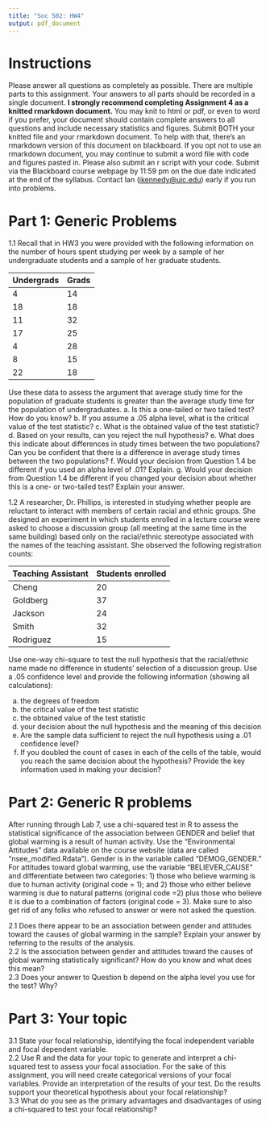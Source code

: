 ```yaml
---
title: "Soc 502: HW4"
output: pdf_document
---
```


# Instructions
Please answer all questions as completely as possible.  There are multiple parts to this assignment.  Your answers to all parts should be recorded in a single document. **I strongly recommend completing Assignment 4 as a knitted rmarkdown document.** You may knit to html or pdf, or even to word if you prefer, your document should contain complete answers to all questions and include necessary statistics and figures. Submit BOTH your knitted file and your rmarkdown document. To help with that, there’s an rmarkdown version of this document on blackboard. If you opt not to use an rmarkdown document, you may continue to submit a word file with code and figures pasted in. Please also submit an r script with your code. Submit via the Blackboard course webpage by 11:59 pm on the due date indicated at the end of the syllabus. Contact Ian ([ikennedy@uic.edu](ikennedy@uic.edu)) early if you run into problems.   

# Part 1: Generic Problems  
   
1.1 Recall that in HW3 you were provided with the following information on the number of hours spent studying per week by a sample of her undergraduate students and a sample of her graduate students.  
  
Undergrads	Grads
----------  -----
4	          14
18          18
11          32
17          25
4	          28
8	          15
22          18
----------  -----  
  
Use these data to assess the argument that average study time for the population of graduate students is greater than the average study time for the population of undergraduates.
a. Is this a one-tailed or two tailed test? How do you know?
b. If you assume a .05 alpha level, what is the critical value of the test statistic?
c. What is the obtained value of the test statistic?
d. Based on your results, can you reject the null hypothesis?
e. What does this indicate about differences in study times between the two populations? Can you be confident that there is a difference in average study times between the two populations?
f. Would your decision from Question 1.4 be different if you used an alpha level of .01? Explain.
g. Would your decision from Question 1.4 be different if you changed your decision about whether this is a one- or
two-tailed test? Explain your answer.

1.2 A researcher, Dr. Phillips, is interested in studying whether people are reluctant to interact with members of certain racial and ethnic groups. She designed an experiment in which students enrolled in a lecture course were asked to choose a discussion group (all meeting at the same time in the same building) based only on the racial/ethnic stereotype associated with the names of the teaching assistant. She observed the following registration counts: 

Teaching Assistant	Students enrolled 
------------------  -----------------
Cheng	                20
Goldberg	            37
Jackson	              24
Smith	                32
Rodriguez	            15
------------------  -----------------

Use one-way chi-square to test the null hypothesis that the racial/ethnic name made no difference in students’ selection of a discussion group. Use a .05 confidence level and provide the following information (showing all calculations):   
  
a.	the degrees of freedom   
b.	the critical value of the test statistic   
c.	the obtained value of the test statistic  
d.	your decision about the null hypothesis and the meaning of this decision  
e.	Are the sample data sufficient to reject the null hypothesis using a .01 confidence level?   
f. If you doubled the count of cases in each of the cells of the table, would you reach the same decision about the hypothesis? Provide the key information used in making your decision?  

# Part 2: Generic R problems
  
After running through Lab 7, use a chi-squared test in R to assess the statistical significance of the association between GENDER and belief that global warming is a result of human activity. Use the "Environmental Attitudes” data available on the course website (data are called "nsee_modified.Rdata"). Gender is in the variable called "DEMOG_GENDER." For attitudes toward global warming, use the variable "BELIEVER_CAUSE" and differentiate between two categories: 1) those who believe warming is due to human activity (original code = 1); and 2) those who either believe warming is due to natural patterns (original code =2) plus those who believe it is due to  a combination of factors (original code = 3). Make sure to also get rid of any folks who refused to answer or were not asked the question.  

2.1	Does there appear to be an association between gender and attitudes toward the causes of global warming in the sample? Explain your answer by referring to the results of the analysis.   
2.2	Is the association between gender and attitudes toward the causes of global warming statistically significant?  How do you know and what does this mean?   
2.3	Does your answer to Question b depend on the alpha level you use for the test? Why?  


# Part 3: Your topic  
  
3.1	State your focal relationship, identifying the focal independent variable and focal dependent variable.   
2.2	Use R and the data for your topic to generate and interpret a chi-squared test to assess your focal association. For the sake of this assignment, you will need create categorical versions of your focal variables.  Provide an interpretation of the results of your test. Do the results support your theoretical hypothesis about your focal relationship?   
3.3	What do you see as the primary advantages and disadvantages of using a chi-squared to test your focal relationship? 

  